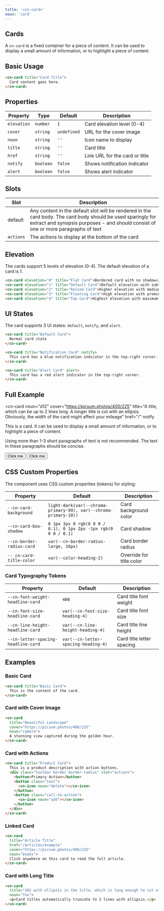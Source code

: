 ```yaml
---
title: '<cn-card>'
noun: 'card'
---
```


<article class="column-l">

# Cards

A `cn-card` is a fixed container for a piece of content. It can be used to display a small amount of information, or to highlight a piece of content.

<CardFlexDemo />

## Basic Usage

```html
<cn-card title="Card Title">
  Card content goes here.
</cn-card>
```

## Properties

| Property | Type | Default | Description |
|----------|------|---------|-------------|
| `elevation` | `number` | `1` | Card elevation level (0-4) |
| `cover` | `string` | `undefined` | URL for the cover image |
| `noun` | `string` | `''` | Icon name to display |
| `title` | `string` | `''` | Card title |
| `href` | `string` | `''` | Link URL for the card or title |
| `notify` | `boolean` | `false` | Shows notification indicator |
| `alert` | `boolean` | `false` | Shows alert indicator |

## Slots

| Slot | Description |
|------|-------------|
| default | Any content in the default slot will be rendered in the card body. The card body should be used sparingly for extract and synopsis purposes - and should consist of one or more paragraphs of text |
| `actions` | The actions to display at the bottom of the card |

## Elevation

The cards support 5 levels of elevation (0-4). The default elevation of a card is 1.

```html
<cn-card elevation="0" title="Flat Card">Bordered card with no shadow</cn-card>
<cn-card elevation="1" title="Default Card">Default elevation with subtle shadow</cn-card>
<cn-card elevation="2" title="Raised Card">Higher elevation with medium shadow</cn-card>
<cn-card elevation="3" title="Floating Card">High elevation with prominent shadow</cn-card>
<cn-card elevation="4" title="Top Card">Highest elevation with maximum shadow</cn-card>
```

## UI States

The card supports 3 UI states: `default`, `notify`, and `alert`.

```html
<cn-card title="Default Card">
  Normal card state
</cn-card>

<cn-card title="Notification Card" notify>
  This card has a blue notification indicator in the top-right corner.
</cn-card>

<cn-card title="Alert Card" alert>
  This card has a red alert indicator in the top-right corner.
</cn-card>
```

## Full Example

<cn-card
  noun="d12"
  cover="https://picsum.photos/400/225"
  title="A title, which can be up to 2 lines long. A longer title is cut with an ellipsis. Obviously, the width of the card might affect your mileage"
  href="/"
  notify
>
  <p class="small">This is a card. It can be used to display a small amount of information, or to highlight a piece of content.</p>
  <p class="small">Using more than 1-3 short paragraphs of text is not recommended. The text in these paragraphs should be concise.</p>
  <div slot="actions" class="flex">
    <cn-icon noun="mekanismi" class="flex-none"></cn-icon>
    <div></div>
    <button class="flex-none">Click me</button>
    <button class="text flex-none">Click me</button>
  </div>
</cn-card>

## CSS Custom Properties

The component uses CSS custom properties (tokens) for styling:

| Property | Default | Description |
|----------|---------|-------------|
| `--cn-card-background` | `light-dark(var(--chroma-primary-99), var(--chroma-primary-10))` | Card background color |
| `--cn-card-box-shadow` | `0 1px 3px 0 rgb(0 0 0 / 0.1), 0 1px 2px -1px rgb(0 0 0 / 0.1)` | Card shadow |
| `--cn-border-radius-card` | `var(--cn-border-radius-large, 16px)` | Card border radius |
| `--_cn-card-title-color` | `var(--color-heading-2)` | Override for title color |

### Card Typography Tokens

| Property | Default | Description |
|----------|---------|-------------|
| `--cn-font-weight-headline-card` | `400` | Card title font weight |
| `--cn-font-size-headline-card` | `var(--cn-font-size-heading-4)` | Card title font size |
| `--cn-line-height-headline-card` | `var(--cn-line-height-heading-4)` | Card title line height |
| `--cn-letter-spacing-headline-card` | `var(--cn-letter-spacing-heading-4)` | Card title letter spacing |

## Examples

### Basic Card
```html
<cn-card title="Basic Card">
  This is the content of the card.
</cn-card>
```

### Card with Cover Image
```html
<cn-card 
  title="Beautiful Landscape" 
  cover="https://picsum.photos/400/225"
  noun="camera">
  A stunning view captured during the golden hour.
</cn-card>
```

### Card with Actions
```html
<cn-card title="Product Card">
  This is a product description with action buttons.
  <div class="toolbar border border-radius" slot="actions">
    <button>Primary Action</button>
    <button class="text">
      <cn-icon noun="delete"></cn-icon>
    </button>
    <button class="call-to-action">
      <cn-icon noun="add"></cn-icon>
    </button>
  </div>
</cn-card>
```

### Linked Card
```html
<cn-card 
  title="Article Title" 
  href="/articles/example"
  cover="https://picsum.photos/400/225"
  noun="books">
  Click anywhere on this card to read the full article.
</cn-card>
```

### Card with Long Title
```html
<cn-card 
  title="101 with ellipsis in the title, which is long enough to cut off"
  noun="fox">
  <p>Card titles automatically truncate to 2 lines with ellipsis.</p>
</cn-card>
```
</article>
